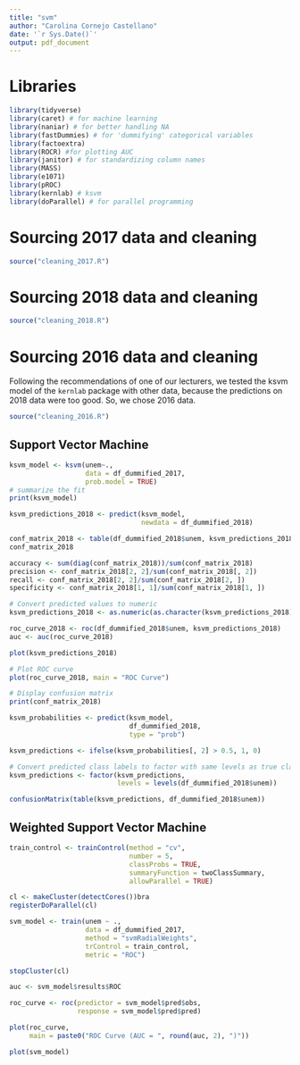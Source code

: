 ```yaml
---
title: "svm"
author: "Carolina Cornejo Castellano"
date: '`r Sys.Date()`'
output: pdf_document
---
```


# Libraries

```r
library(tidyverse)
library(caret) # for machine learning
library(naniar) # for better handling NA
library(fastDummies) # for 'dummifying' categorical variables
library(factoextra)
library(ROCR) #for plotting AUC
library(janitor) # for standardizing column names
library(MASS)
library(e1071)
library(pROC)
library(kernlab) # ksvm
library(doParallel) # for parallel programming
```

# Sourcing 2017 data and cleaning

```r
source("cleaning_2017.R")
```

# Sourcing 2018 data and cleaning

```r
source("cleaning_2018.R")
```

# Sourcing 2016 data and cleaning

Following the recommendations of one of our lecturers, we tested the ksvm model of the `kernlab` package with other data, because the predictions on 2018 data were too good. So, we chose 2016 data.

```r
source("cleaning_2016.R")
```


## Support Vector Machine

```r
ksvm_model <- ksvm(unem~., 
                   data = df_dummified_2017,
                   prob.model = TRUE)
# summarize the fit
print(ksvm_model)
```
```r
ksvm_predictions_2018 <- predict(ksvm_model, 
                                 newdata = df_dummified_2018)
```


```r
conf_matrix_2018 <- table(df_dummified_2018$unem, ksvm_predictions_2018)
conf_matrix_2018
```


```r
accuracy <- sum(diag(conf_matrix_2018))/sum(conf_matrix_2018)
precision <- conf_matrix_2018[2, 2]/sum(conf_matrix_2018[, 2])
recall <- conf_matrix_2018[2, 2]/sum(conf_matrix_2018[2, ])
specificity <- conf_matrix_2018[1, 1]/sum(conf_matrix_2018[1, ])
```

```r
# Convert predicted values to numeric
ksvm_predictions_2018 <- as.numeric(as.character(ksvm_predictions_2018))
```


```r
roc_curve_2018 <- roc(df_dummified_2018$unem, ksvm_predictions_2018)
auc <- auc(roc_curve_2018)
```
```r
plot(ksvm_predictions_2018)
```



```r
# Plot ROC curve
plot(roc_curve_2018, main = "ROC Curve")

# Display confusion matrix
print(conf_matrix_2018)
```







```r
ksvm_probabilities <- predict(ksvm_model, 
                              df_dummified_2018, 
                              type = "prob")

ksvm_predictions <- ifelse(ksvm_probabilities[, 2] > 0.5, 1, 0)
```

```r
# Convert predicted class labels to factor with same levels as true class labels
ksvm_predictions <- factor(ksvm_predictions, 
                           levels = levels(df_dummified_2018$unem))
```


```r
confusionMatrix(table(ksvm_predictions, df_dummified_2018$unem))
```

## Weighted Support Vector Machine

```r
train_control <- trainControl(method = "cv", 
                              number = 5, 
                              classProbs = TRUE, 
                              summaryFunction = twoClassSummary, 
                              allowParallel = TRUE)
```

```r
cl <- makeCluster(detectCores())bra
registerDoParallel(cl)
```

```r
svm_model <- train(unem ~ ., 
                   data = df_dummified_2017, 
                   method = "svmRadialWeights", 
                   trControl = train_control, 
                   metric = "ROC")
```

```r
stopCluster(cl)
```

```r
auc <- svm_model$results$ROC
```

```r
roc_curve <- roc(predictor = svm_model$pred$obs, 
                 response = svm_model$pred$pred)

plot(roc_curve, 
     main = paste0("ROC Curve (AUC = ", round(auc, 2), ")"))
```

```r
plot(svm_model)
```








<!-- ```{r predict for 2018 data} -->
<!-- # make predictions -->
<!-- predictions_2018 <- predict(fit_svm_2017, df_dummified_2018[, !(names(df_dummified_2018) %in% "unem")], type="response") -->
<!-- # summarize accuracy -->
<!-- table(predictions_2018, df_dummified_2018$unem) -->
<!-- ``` -->
<!-- # Testing with 2016 data -->



<!-- ```{r predict for 2016 data} -->
<!-- # make predictions -->
<!-- predictions_2016 <- predict(fit_svm_2017, df_dummified_2016[, !(names(df_dummified_2016) %in% "unem")], type="response") -->
<!-- # summarize accuracy -->
<!-- table(predictions_2016, df_dummified_2016$unem) -->
<!-- ``` -->

<!-- -------------------- -->

<!-- ## Starting from here there will be lots of errors: -->

<!-- # AUC -->

<!-- ```{r chunk23} -->
<!-- rocplot <- function(pred, truth, ...) { -->
<!--   predob <- prediction(pred, truth) -->
<!--   perf <- performance(predob, "tpr", "fpr") -->
<!--   plot(perf, ...) -->
<!-- } -->
<!-- ``` -->



<!-- ```{#r} -->
<!-- perf <- ROCR::performance(predictions_2018, "tpr", "fpr") -->

<!-- roc2018 <- roc(predictions_2018, df_dummified_2018$unem) -->
<!-- # Get the full AUC -->
<!-- auc(roc2018) -->

<!-- ``` -->

<!-- # Fit again, now with Caret -->

<!-- ```{r select numeric variables as a vector} -->
<!-- # Select numeric variables as a vector -->
<!-- num_vars_2017 <- df_dummified_2017 %>% -->
<!--     # select() %>% # exclude ID variable -->
<!--     select_if(is.numeric) %>% -->
<!--     names() -->

<!-- num_vars_2017 -->
<!-- ``` -->

<!-- ```{r select categorical variables as a vector} -->
<!-- cat_vars_2017 <- df_dummified_2017 %>% -->
<!--    # select() %>% # exclude ID variable -->
<!--    select_if(is.character) %>% -->
<!--   names() -->

<!-- cat_vars_2017 -->
<!-- ``` -->


<!-- ```{r} -->

<!-- # Train to maximize AUC: metric = "ROC" -->
<!-- svm_caret_fit <- train(unem ~ ., -->
<!--                        data = df_dummified_2017,  -->
<!--                        method = "svmLinear3", #más de 200 choices.  -->
<!--                        preProcess = c("center", "scale"), -->
<!--                        metric = "ROC", -->
<!--                        trControl = trainControl(method = "cv", number = 5, returnResamp = "all", classProbs = T), -->
<!--                        tuneGrid = expand.grid(cost = c(.25, .5, 1), weight = c(1, 5)) -->
<!--                        ) -->
<!-- svm_caret_fit -->
<!-- ``` -->


<!-- Output: posterior probabilities -->

<!-- ```{r} -->
<!-- probability_svm_caret = predict(svm_caret_fit, newdata=df_dummified_2018)$posterior -->
<!-- head(probability_svm_caret) #true=prob of students to fail. -->
<!-- ``` -->

<!-- Note different output respect to logistic regression -->

<!-- ### Prediction -->

<!-- To predict the student failure, we apply the Bayes' rule of maximum probability: -->

<!-- ```{r} -->
<!-- prediction_svm_caret <- max.col(probability_svm_caret) -->
<!-- head(prediction_svm_caret) -->
<!-- ``` -->

<!-- which is equivalent to -->

<!-- ```{r} -->
<!-- prediction_svm_caret = predict(svm_caret_fit, newdata=df_dummified_2018)$class # así, R usará eñ Bayes Rule. PRob less than 50% R pensará que el student is not going to fail. -->
<!-- head(prediction_svm_caret) -->
<!-- ``` -->

<!-- Confusion matrix: -->

<!-- ```{r, echo=FALSE} -->
<!-- confusionMatrix(prediction_svm_caret, testing$unem)$table -->
<!-- conf -->
<!-- ``` -->